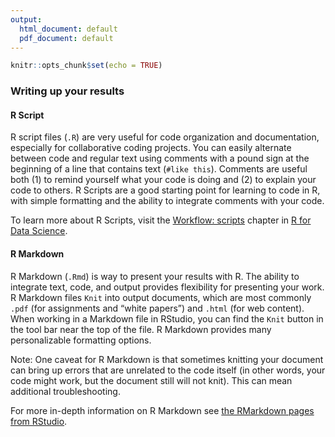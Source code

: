 ```yaml
---
output:
  html_document: default
  pdf_document: default
---
```


```r
knitr::opts_chunk$set(echo = TRUE)
```

### Writing up your results

#### R Script

R script files (`.R`) are very useful for code organization and documentation, especially for collaborative coding projects. You can easily alternate between code and regular text using comments with a pound sign at the beginning of a line that contains text (`#like this`). Comments are useful both (1) to remind yourself what your code is doing and (2) to explain your code to others. R Scripts are a good starting point for learning to code in R, with simple formatting and the ability to integrate comments with your code.

To learn more about R Scripts, visit the [Workflow: scripts](https://r4ds.had.co.nz/workflow-scripts.html) chapter in [R for Data Science](https://r4ds.had.co.nz/).

#### R Markdown

R Markdown (`.Rmd`) is way to present your results with R. The ability to integrate text, code, and output provides flexibility for presenting your work. R Markdown files `Knit` into output documents, which are most commonly `.pdf` (for assignments and "white papers") and `.html` (for web content). When working in a Markdown file in RStudio, you can find the `Knit` button in the tool bar near the top of the file. R Markdown provides many personalizable formatting options. 

Note: One caveat for R Markdown is that sometimes knitting your document can bring up errors that are unrelated to the code itself (in other words, your code might work, but the document still will not knit). This can mean additional troubleshooting.

For more in-depth information on R Markdown see [the RMarkdown pages from RStudio](https://rmarkdown.rstudio.com/articles_intro.html).